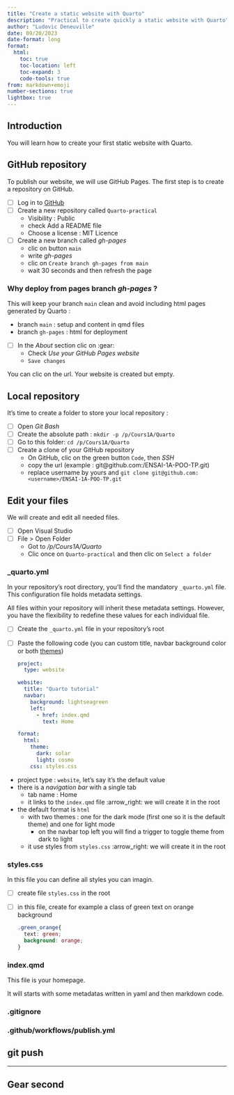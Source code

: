 ```yaml
---
title: "Create a static website with Quarto"
description: "Practical to create quickly a static website with Quarto"
author: "Ludovic Deneuville"
date: 09/20/2023
date-format: long
format:
  html:
    toc: true
    toc-location: left
    toc-expand: 3
    code-tools: true
from: markdown+emoji
number-sections: true
lightbox: true
---
```


## Introduction{.unnumbered}

You will learn how to create your first static website with Quarto.

## GitHub repository

To publish our website, we will use GitHub Pages. The first step is to create a repository on GitHub.

- [ ] Log in to [GitHub](https://github.com/){.external target="_blank"}
- [ ] Create a new repository called `Quarto-practical`
  - Visibility : Public
  - check Add a README file
  - Choose a license : MIT Licence
- [ ] Create a new branch called *gh-pages*
  - clic on button `main`
  - write *gh-pages*
  - clic on `Create branch gh-pages from main`
  - wait 30 seconds and then refresh the page

::: {.callout-tip }
### Why deploy from pages branch *gh-pages* ?

This will keep your branch `main` clean and avoid including html pages generated by Quarto : 

- branch `main` : setup and content in qmd files 
- branch `gh-pages` : html for deployment
:::

- [ ] In the *About* section clic on :gear:
  - Check *Use your GitHub Pages website*
  - `Save changes`

You can clic on the url. Your website is created but empty.


## Local repository

It's time to create a folder to store your local repository :

- [ ] Open *Git Bash*
- [ ] Create the absolute path : `mkdir -p /p/Cours1A/Quarto`
- [ ] Go to this folder: `cd /p/Cours1A/Quarto`
- [ ] Create a clone of your GitHub repository
  - On GitHub, clic on the green button `Code`, then *SSH*
  - copy the url (example : git@github.com:<username>/ENSAI-1A-POO-TP.git)
  - replace username by yours and `git clone git@github.com:<username>/ENSAI-1A-POO-TP.git`


## Edit your files

We will create and edit all needed files.

- [ ] Open Visual Studio
- [ ] File > Open Folder
  - Got to */p/Cours1A/Quarto*
  - Clic once on `Quarto-practical` and then clic on `Select a folder`

### _quarto.yml

In your repository's root directory, you'll find the mandatory `_quarto.yml` file. This configuration file holds metadata settings.

All files within your repository will inherit these metadata settings. However, you have the flexibility to redefine these values for each individual file.

- [ ] Create the `_quarto.yml` file in your repository's root
- [ ] Paste the following code (you can custom title, navbar background color or both [themes](https://quarto.org/docs/output-formats/html-themes.html){target="_blank"})
  ```yml
  project:
    type: website
  
  website:
    title: "Quarto tutorial"
    navbar:
      background: lightseagreen
      left:
        - href: index.qmd
          text: Home
  
  format:
    html:
      theme:
        dark: solar
        light: cosmo
      css: styles.css
  ```

::: {.callout-note title="Let's have a closer look of these metadata"}

- project type : `website`, let's say it's the default value
- there is a *navigation bar* with a single tab
  - tab name : Home
  - it links to the `index.qmd` file :arrow_right: we will create it in the root
- the default format is `html` 
  - with two themes : one for the dark mode (first one so it is the default theme) and one for light mode
    - on the navbar top left you will find a trigger to toggle theme from dark to light
  - it use styles from `styles.css` :arrow_right: we will create it in the root

:::

### styles.css

In this file you can define all styles you can imagin.

- [ ] create file `styles.css` in the root
- [ ] in this file, create for example a class of green text on orange background
  ```css
  .green_orange{
    text: green;
    background: orange;
  }
  ```

### index.qmd

This file is your homepage.  

It will starts with some metadatas written in yaml and then markdown code.


### .gitignore


### .github/workflows/publish.yml


## git push


---

## Gear second

